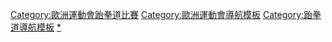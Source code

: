 {{Navbox
|name = 歐洲運動會跆拳道比賽
|title = [[歐洲運動會跆拳道比賽]]
| state = {{{state|autocollapse}}}
| listclass = hlist
| imageleft = [[Image:Taekwondo pictogram.svg|50px]]
|liststyle = padding-right:50px
|list1 = 
* [[2015年歐洲運動會跆拳道比賽|2015]]
* {{Color|#AAA|2019}}
* [[2023年歐洲運動會跆拳道比賽|2023]]
|below = [[歐洲運動會跆拳道獎牌得主列表|獎牌得主列表]]
}}<includeonly>[[Category:歐洲運動會跆拳道比賽]]</includeonly><noinclude>
{{collapsible option}}
[[Category:歐洲運動會導航模板]]
[[Category:跆拳道導航模板]]
[[Category:歐洲運動會跆拳道比賽|*]]
</noinclude>